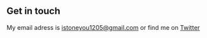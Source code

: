 ## Get in touch

My email adress is <a href="mailto:address">istoneyou1205@gmail.com</a> or find me on [Twitter](https://www.twitter.com/lekoarts_de)
